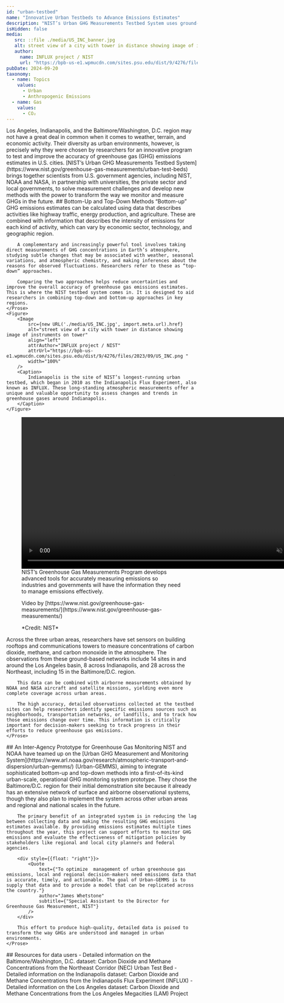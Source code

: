 ```yaml
---
id: "urban-testbed"
name: "Innovative Urban Testbeds to Advance Emissions Estimates"
description: "NIST’s Urban GHG Measurements Testbed System uses ground-based observing networks in Los Angeles, Indianapolis, and the Baltimore/Washington, D.C. region, together with aircraft and satellite data, to diagnose accuracy of local emissions estimates and advance transformative monitoring and measurement methods for the future."
isHidden: false
media:
   src: ::file ./media/US_INC_banner.jpg
   alt: street view of a city with tower in distance showing image of instruments on tower
   author:
     name: INFLUX project / NIST
     url: "https://bpb-us-e1.wpmucdn.com/sites.psu.edu/dist/9/4276/files/2023/09/US_INC.png"
pubDate: 2024-09-20
taxonomy:
  - name: Topics
    values:
      - Urban
      - Anthropogenic Emissions
  - name: Gas
    values:
      - CO₂
---
```




<Block>
    <Prose>
        Los Angeles, Indianapolis, and the Baltimore/Washington, D.C. region may not have a great deal in common when it comes to weather, terrain, and economic activity. Their diversity as urban environments, however, is precisely why they were chosen by researchers for an innovative program  to test and improve the accuracy of greenhouse gas (GHG) emissions estimates in U.S. cities.
        [NIST’s Urban GHG Measurements Testbed System](https://www.nist.gov/greenhouse-gas-measurements/urban-test-beds) brings together scientists from U.S. government agencies, including NIST, NOAA and NASA, in partnership with universities, the private sector and local governments, to solve measurement challenges and develop new methods with the power to transform the way we monitor and measure GHGs in the future.
    </Prose>
</Block>

<Block>
    <Prose>
        ## Bottom-Up and Top-Down Methods
        “Bottom-up” GHG emissions estimates can be calculated using data that describes activities like highway traffic, energy production, and agriculture. These are combined with information that describes the intensity of emissions for each kind of activity, which can vary by economic sector, technology, and geographic region.

        A complementary and increasingly powerful tool involves taking direct measurements of GHG concentrations in Earth’s atmosphere, studying subtle changes that may be associated with weather, seasonal variations, and atmospheric chemistry, and making inferences about the reasons for observed fluctuations. Researchers refer to these as “top-down” approaches.

        Comparing the two approaches helps reduce uncertainties and improve the overall accuracy of greenhouse gas emissions estimates. This is where the NIST testbed system comes in. It is designed to aid researchers in combining top-down and bottom-up approaches in key regions.
    </Prose>
    <Figure>
        <Image
            src={new URL('./media/US_INC.jpg', import.meta.url).href}
            alt="street view of a city with tower in distance showing image of instruments on tower"
            align="left"
            attrAuthor="INFLUX project / NIST"
            attrUrl="https://bpb-us-e1.wpmucdn.com/sites.psu.edu/dist/9/4276/files/2023/09/US_INC.png "
            width="100%"
        />
        <Caption>
            Indianapolis is the site of NIST’s longest-running urban testbed, which began in 2010 as the Indianapolis Flux Experiment, also known as INFLUX. These long-standing atmospheric measurements offer a unique and valuable opportunity to assess changes and trends in greenhouse gases around Indianapolis.
        </Caption>
    </Figure>
</Block>

<Block>
    <Figure style={{ textAlign: "center" }}>
        <video
            height="400"
            controls
            autoPlay
            muted
            style={{ textAlign: "center" }}
        >
            <source src={new URL('./media/NIST_Greenhouse_Gas_Measurement_Program_Video_Download.mp4', import.meta.url).href} type="video/mp4"/>
            Your browser does not support the video tag.
        </video>
        <Caption>
            NIST’s Greenhouse Gas Measurements Program develops advanced tools for accurately measuring emissions so industries and governments will have the information they need to manage emissions effectively.
            <p>Video by [https://www.nist.gov/greenhouse-gas-measurements/](https://www.nist.gov/greenhouse-gas-measurements/)</p>
            <p>*Credit: NIST*</p>
        </Caption>
    </Figure>
    <Prose>
        Across the three urban areas, researchers have set sensors on building rooftops and communications towers to measure concentrations of carbon dioxide, methane, and carbon monoxide in the atmosphere. The observations from these ground-based networks include 14 sites in and around the Los Angeles basin, 8 across Indianapolis, and 28 across the Northeast, including 15 in the Baltimore/D.C. region.

        This data can be combined with airborne measurements obtained by NOAA and NASA aircraft and satellite missions, yielding even more complete coverage across urban areas.

        The high accuracy, detailed observations collected at the testbed sites can help researchers identify specific emissions sources such as neighborhoods, transportation networks, or landfills, and to track how those emissions change over time. This information is critically important for decision-makers seeking to track progress in their efforts to reduce greenhouse gas emissions.
    </Prose>
</Block>

<Block type="wide">
    <Prose>
      ## An Inter-Agency Prototype for Greenhouse Gas Monitoring
        NIST and NOAA have teamed up on the [Urban GHG Measurement and Monitoring System](https://www.arl.noaa.gov/research/atmospheric-transport-and-dispersion/urban-gemms/) (Urban-GEMMS), aiming to integrate sophisticated bottom-up and top-down methods into a first-of-its-kind urban-scale, operational GHG monitoring system prototype. They chose the Baltimore/D.C. region for their initial demonstration site because it already has an extensive network of surface and airborne observational systems, though they also plan to implement the system across other urban areas and regional and national scales in the future.

        The primary benefit of an integrated system is in reducing the lag between collecting data and making the resulting GHG emissions estimates available. By providing emissions estimates multiple times throughout the year, this project can support efforts to monitor GHG emissions and evaluate the effectiveness of mitigation policies by stakeholders like regional and local city planners and federal agencies.

        <div style={{float: "right"}}>
            <Quote
                text={"To optimize  management of urban greenhouse gas emissions, local and regional decision-makers need emissions data that is accurate, timely, and actionable. The goal of Urban-GEMMS is to supply that data and to provide a model that can be replicated across the country."}
                author="James Whetstone"
                subtitle={"Special Assistant to the Director for Greenhouse Gas Measurement, NIST"}
            />
        </div>

        This effort to produce high-quality, detailed data is poised to transform the way GHGs are understood and managed in urban environments.
    </Prose>
</Block>

<Block>
    <Prose>
    ## Resources for data users
        - Detailed information on the Baltimore/Washington, D.C. dataset: <Link to="/data-catalog/nec-testbed-ghg-concentrations">Carbon Dioxide and Methane Concentrations from the Northeast Corridor (NEC) Urban Test Bed</Link>
        - Detailed information on the Indianapolis dataset: <Link to="/data-catalog/influx-testbed-ghg-concentrations">Carbon Dioxide and Methane Concentrations from the Indianapolis Flux Experiment (INFLUX)</Link>
        - Detailed information on the Los Angeles dataset: <Link to="/data-catalog/lam-testbed-ghg-concentrations">Carbon Dioxide and Methane Concentrations from the Los Angeles Megacities (LAM) Project</Link>
    </Prose>
</Block>